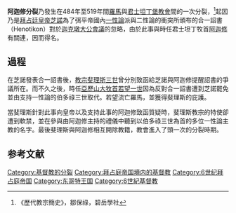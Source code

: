 '''阿迦修分裂'''乃發生在484年至519年間[[天主教會|羅馬]]與[[君士坦丁堡普世牧首区|君士坦丁堡教會]]間的一次分裂，<ref>《歷代教宗簡史》，鄒保祿，碧岳學社</ref>起因乃是[[拜占庭皇帝列表|拜占廷皇帝]][[芝諾_(東羅馬皇帝)|芝諾]]為了弭平帝國內[[基督一性论|一性論]]派與二性論的衝突所頒布的合一詔書（Henotikon）對於[[迦克墩公會議|迦克墩大公會議]]的忽略，由於此事與時任君士坦丁牧首[[阿卡西烏斯|阿迦修]]有關連，因而得名。
==過程==
在芝諾發表合一詔書後，[[教宗斐理斯三世|教宗斐理斯三世]]曾分別致函給芝諾與阿迦修提醒詔書的爭議所在。而不久之後，時任[[亞歷山大港牧首|亞歷山大牧首]][[若望一世_(亞歷山大港牧首)|若望一世]]因為反對合一詔書遭到芝諾罷免並由支持一性論的伯多祿三世取代。若望流亡羅馬，並獲得斐理斯的庇護。

當斐理斯針對此事向皇帝以及支持此事的阿迦修致函質疑時，斐理斯教宗的特使卻遭到軟禁，並在參與由阿迦修主持的禮儀中聽到以伯多祿三世為首的多位一性論主教的名字。最後斐理斯與阿迦修相互開除教籍，教會進入了頭一次的分裂時期。

==参考文献==
{{reflist}}

[[Category:基督教的分裂|Category:基督教的分裂]]
[[Category:拜占庭帝国境内的基督教|Category:拜占庭帝国境内的基督教]]
[[Category:6世纪拜占庭帝国|Category:6世纪拜占庭帝国]]
[[Category:东哥特王国|Category:东哥特王国]]
[[Category:6世紀基督教|Category:6世紀基督教]]